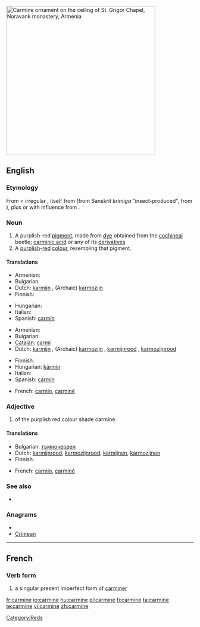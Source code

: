 [[File:Vordan Karmir (Cochineal Red) ornament on the ceiling of S. Grigor Chapel, Noravank monastery.jpg|thumb|400px|Carmine ornament on the ceiling of St. Grigor Chapel, Noravank monastery, Armenia]]
{{also|Carmine|carminé}}
==English==

===Etymology===
From {{etyl|fr}} {{term|carmin|lang=fr}} < irregular {{etyl|ML.}} {{term|carminium|lang=la}}, itself from {{etyl|ar}} {{term|قرمز||crimson, [[kermes]]|lang=ar|sc=Arab|tr=qirmiz}} (from Sanskrit ''krimiga'' {{rfscript|Deva}} "insect-produced", from {{term|कृमि||worm, insect|sc=Deva|tr=kṛ́mi|lang=ru}}), plus or with influence from {{etyl|la}} {{term|minium|lang=la}}.

===Noun===
{{en-noun}}

# A purplish-red [[pigment]], made from [[dye]] obtained from the [[cochineal]] beetle; [[carminic acid]] or any of its [[derivative]]s
# A [[purplish]]-[[red]] [[colour]], resembling that pigment.
#: {{color panel|7F3A3F}}

====Translations====
{{trans-top|purplish-red pigment}}
* Armenian: {{t-|hy|որդան կարմիր|tr=ordan karmir}}
* Bulgarian: {{t-|bg|кармин}}
* Dutch: [[karmijn]] {{n}}, (Archaic) [[karmozijn]] {{n}}
* Finnish: {{t+|fi|karmiini}}
{{trans-mid}}
* Hungarian: {{t+|hu|kármin}}
* Italian: {{t+|it|carminio}}
* Spanish: [[carmín]]
{{trans-bottom}}

{{trans-top|purplish-red colour}}
* Armenian: {{t-|hy|որդան կարմիր|tr=ordan karmir}}
* Bulgarian: {{t|bg|тъмночервен цвят}}
* [[Catalan]]: [[carmí]]
* Dutch: [[karmijn]] {{n}}, (Archaic) [[karmozijn]] {{n}}, [[karmijnrood]] {{n}}, [[karmozijnrood]] {{n}}
{{trans-mid}}
* Finnish: {{t-|fi|karmiininpunainen}}
* Hungarian: [[kármin]]
* Italian: {{t+|it|carminio}}
* Spanish: [[carmín]]
{{trans-bottom}}

{{checktrans}}
<!--Remove this section once all of the translations below have been moved into the tables above.-->
* French: [[carmin]], [[carminé]]

===Adjective===
{{infl|en|adjective}}

# of the purplish red colour shade carmine.

====Translations====
* Bulgarian: [[тъмночервен]]
* Dutch: [[karmijnrood]], [[karmozijnrood]], [[karmijnen]], [[karmozijnen]]
* Finnish: {{t-|fi|karmiininpunainen}}

{{checktrans}}
<!--Remove this section once all of the translations below have been moved into the tables above.-->
* French: [[carmin]], [[carminé]]

===See also===
* {{list|en|reds}}

===Anagrams===
* {{alphagram|aceimnr}}
* [[Crimean#English|Crimean]]

[[Category:Reds]]
----

==French==

===Verb form===
{{infl|fr|verb form}}

# a singular present imperfect form of [[carminer]]

[[fr:carmine]]
[[io:carmine]]
[[hu:carmine]]
[[pl:carmine]]
[[fi:carmine]]
[[ta:carmine]]
[[te:carmine]]
[[vi:carmine]]
[[zh:carmine]]